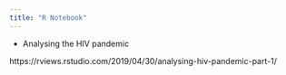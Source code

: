 ```yaml
---
title: "R Notebook"
---
```


- Analysing the HIV pandemic

https://rviews.rstudio.com/2019/04/30/analysing-hiv-pandemic-part-1/








